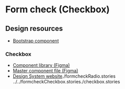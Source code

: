 
<Meta of={FormCheckCheckboxStories} />

# Form check (Checkbox)
<Canvas>
  <Story of={FormCheckCheckboxStories.Default} />
</Canvas>

## Design resources
- [Bootstrap component](https://getbootstrap.com/docs/5.3/forms/checks-radios/)

### Checkbox
- [Component library (Figma)](https://www.figma.com/file/qKsxl3ogIlBp7dafgxXuCA/QLD-GOV-DDS?type=design&node-id=11185-257399&mode=design&t=9b0T06NG5P47amzB-4)
- [Master component file (Figma)](https://www.figma.com/file/qKsxl3ogIlBp7dafgxXuCA/QLD-GOV-DDS?type=design&node-id=11056-321348&mode=design&t=9b0T06NG5P47amzB-0)
- [Design System website](https://www.design-system.health.qld.gov.au/components/checkboxes)./formcheckRadio.stories
../../formcheckCheckbox.stories./checkbox.stories